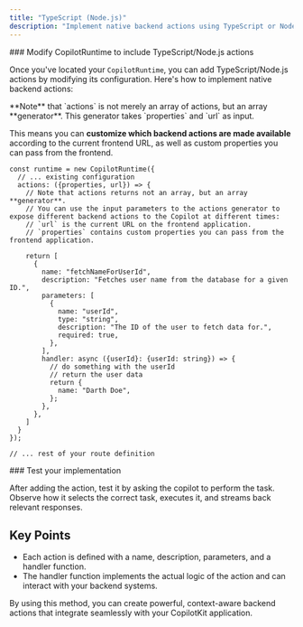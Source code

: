 ```yaml
---
title: "TypeScript (Node.js)"
description: "Implement native backend actions using TypeScript or Node.js in CopilotKit."
---
```


<Steps>

<Step>
<FindCopilotRuntimeSnippet />
</Step>

<Step>
### Modify CopilotRuntime to include TypeScript/Node.js actions

Once you've located your `CopilotRuntime`, you can add TypeScript/Node.js actions by modifying its configuration. Here's how to implement native backend actions:

<Callout>
**Note** that `actions` is not merely an array of actions, but an array **generator**.
This generator takes `properties` and `url` as input.

This means you can **customize which backend actions are made available** according to the current frontend URL, as well as custom properties you can pass from the frontend.
</Callout>

```tsx title="/api/copilotkit/route.ts"
const runtime = new CopilotRuntime({
  // ... existing configuration
  actions: ({properties, url}) => {
    // Note that actions returns not an array, but an array **generator**.
    // You can use the input parameters to the actions generator to expose different backend actions to the Copilot at different times: 
    // `url` is the current URL on the frontend application.
    // `properties` contains custom properties you can pass from the frontend application.
    
    return [
      {
        name: "fetchNameForUserId",
        description: "Fetches user name from the database for a given ID.",
        parameters: [
          {
            name: "userId",
            type: "string",
            description: "The ID of the user to fetch data for.",
            required: true,
          },
        ],
        handler: async ({userId}: {userId: string}) => {
          // do something with the userId
          // return the user data
          return {
            name: "Darth Doe",
          };
        },
      },
    ]
  }
});

// ... rest of your route definition
```

</Step>

<Step>
### Test your implementation

After adding the action, test it by asking the copilot to perform the task. Observe how it selects the correct task, executes it, and streams back relevant responses.
</Step>

</Steps>

## Key Points


- Each action is defined with a name, description, parameters, and a handler function.
- The handler function implements the actual logic of the action and can interact with your backend systems.

By using this method, you can create powerful, context-aware backend actions that integrate seamlessly with your CopilotKit application.